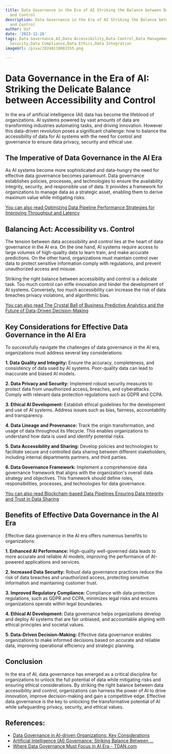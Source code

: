 ```yaml
---
title: Data Governance in the Era of AI Striking the Balance between Data Accessibility
  and Control
description: Data Governance in the Era of AI Striking the Balance between Data Accessibility
  and Control
author: Usf
date: '2023-12-26'
tags: Data Governance,AI,Data Accessibility,Data Control,Data Management,Data Privacy,Data
  Security,Data Compliance,Data Ethics,Data Integration
imageUrl: /pixa/20240118081555.png

---
```

# Data Governance in the Era of AI: Striking the Delicate Balance between Accessibility and  Control

In the era of artificial intelligence (AI) data has become the lifeblood of organizations. AI systems powered by vast amounts of data are transforming industries automating tasks, and driving innovation. However this data-driven revolution  poses  a significant  challenge: how to  balance the accessibility of data for AI systems with the need for control and governance to ensure data privacy,  security and ethical use.

## The Imperative of Data Governance in  the AI Era

As AI systems  become more sophisticated and data-hungry the need for effective data governance  becomes paramount. Data governance establishes policies, processes, and technologies to ensure the availability integrity, security, and responsible use of  data. It provides a  framework for organizations to manage data as a strategic asset, enabling them to derive maximum value while mitigating risks.

[You  can also read Optimizing Data Pipeline Performance Strategies for Improving Throughput and Latency](Optimizing%20Data%20Pipeline%20Performance%20Strategies%20for%20Improving%20Throughput%20and%20Latency)


## Balancing  Act: Accessibility vs. Control

The tension between data accessibility and control lies at the heart of data governance in the AI era. On the one hand, AI systems require access to large  volumes of high-quality data to learn train, and make accurate predictions. On the other hand, organizations must maintain control over data to protect sensitive information comply with regulations, and prevent unauthorized access  and misuse.

Striking the right balance between accessibility and control is a  delicate task. Too much control can stifle innovation  and hinder the development of AI systems. Conversely, too much accessibility can increase the risk of data breaches  privacy violations, and  algorithmic  bias.

[You can also read The Crystal Ball of Business Predictive Analytics and the Future of Data-Driven Decision-Making](The%20Crystal%20Ball%20of%20Business%20Predictive%20Analytics%20and%20the%20Future%20of%20Data-Driven%20Decision-Making)


## Key Considerations for  Effective Data Governance in the  AI Era

To successfully navigate the challenges of data  governance in the AI  era, organizations must address several key considerations:

**1. Data Quality and Integrity:** Ensure the accuracy, completeness, and  consistency of data used by AI systems. Poor-quality data can  lead to inaccurate and biased AI  models.

**2. Data Privacy and  Security:** Implement robust security measures to protect data from unauthorized access, breaches, and cyberattacks. Comply with relevant  data protection  regulations such as GDPR and CCPA.

**3. Ethical  AI  Development:** Establish ethical guidelines  for the development and use of AI systems. Address issues such as bias,  fairness, accountability and transparency.

**4.  Data Lineage and Provenance:** Track the origin transformation, and usage of data throughout its lifecycle. This enables  organizations to understand  how data is used and identify potential risks.

**5. Data Accessibility and Sharing:** Develop policies and technologies to facilitate secure and controlled data sharing between different stakeholders, including internal departments  partners, and  third parties.

**6. Data Governance Framework:** Implement a comprehensive data governance framework that  aligns with the organization's overall data strategy and  objectives. This framework should define roles, responsibilities, processes, and  technologies  for data governance.

[You can also read Blockchain-based Data Pipelines  Ensuring Data Integrity and Trust in Data  Sharing](Blockchain-based%20Data%20Pipelines%20Ensuring%20Data%20Integrity%20and%20Trust%20in%20Data%20Sharing)


## Benefits of Effective Data  Governance in  the AI Era

Effective data governance in the  AI  era offers numerous  benefits to organizations:

**1. Enhanced AI Performance:** High-quality  well-governed data leads  to more  accurate and  reliable AI models, improving the performance of AI-powered applications and services.

**2. Increased Data Security:** Robust data governance practices reduce the risk of  data breaches and unauthorized access, protecting sensitive information and maintaining customer trust.

**3. Improved Regulatory Compliance:** Compliance with data protection regulations, such as  GDPR and CCPA, minimizes legal risks and ensures organizations operate within legal boundaries.

**4. Ethical AI  Development:** Data governance helps organizations develop and deploy AI systems that are fair unbiased,  and accountable aligning  with ethical principles and societal values.

**5. Data-Driven Decision-Making:** Effective data governance enables  organizations to make informed decisions based on  accurate and reliable data, improving  operational efficiency  and strategic planning.

## Conclusion

In the era of AI, data governance has emerged as a critical  discipline for organizations to unlock the full potential of data while mitigating  risks and ensuring ethical considerations. By striking  the right balance between data accessibility and control, organizations can harness the power of AI to drive  innovation, improve decision-making and gain a  competitive edge. Effective data governance is the key to unlocking the transformative potential of AI  while safeguarding privacy, security, and ethical values.

## References:
- [Data Governance in AI-driven Organizations: Key Considerations](https://gridlex.com/a/data-governance-in-ai-driven-organizations-st6315/)
- [Artificial Intelligence (AI) Governance: Striking Balance Between ...](https://www.linkedin.com/pulse/artificial-intelligence-ai-governance-striking-balance-between)
- [Where Data Governance Must Focus in AI Era - TDAN.com](https://tdan.com/where-data-governance-must-focus-in-ai-era/30885)

